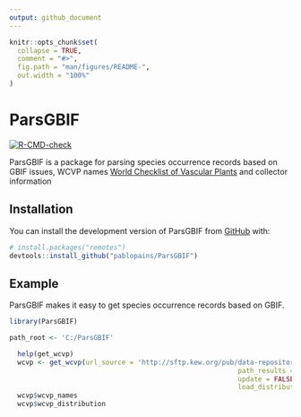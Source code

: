 ---
output: github_document
---

<!-- README.md is generated from README.Rmd. Please edit that file -->

```{r, include = FALSE}
knitr::opts_chunk$set(
  collapse = TRUE,
  comment = "#>",
  fig.path = "man/figures/README-",
  out.width = "100%"
)
```

# ParsGBIF

<!-- badges: start -->
<!-- badges: start -->
[![R-CMD-check](https://github.com/p/ParsGBIF/pablopains/R-CMD-check/badge.svg)](https://github.com/pablopains/ParsGBIF/actions)
<!-- badges: end -->

<!-- badges: end -->

ParsGBIF is a package for parsing species occurrence records based on GBIF issues, WCVP names [World Checklist of Vascular Plants](https://powo.science.kew.org//) and collector information 

## Installation

You can install the development version of ParsGBIF from [GitHub](https://github.com/) with:

``` r
# install.packages("remotes")
devtools::install_github("pablopains/ParsGBIF")
```

## Example

ParsGBIF makes it easy to get species occurrence records based on GBIF.

```{r example, eval=FALSE}
library(ParsGBIF)

path_root <- 'C:/ParsGBIF'

  help(get_wcvp)
  wcvp <- get_wcvp(url_source = 'http://sftp.kew.org/pub/data-repositories/WCVP/',
                                                         path_results = path_data,
                                                         update = FALSE,
                                                         load_distribution = FALSE)
  wcvp$wcvp_names
  wcvp$wcvp_distribution
```


